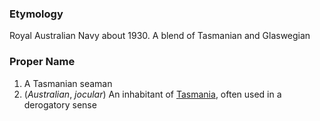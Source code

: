 ===Etymology===
Royal Australian Navy about 1930.  A blend of Tasmanian and Glaswegian
===Proper Name===
#A Tasmanian seaman
#(''Australian'', ''jocular'') An inhabitant of [[Tasmania]], often used in a derogatory sense